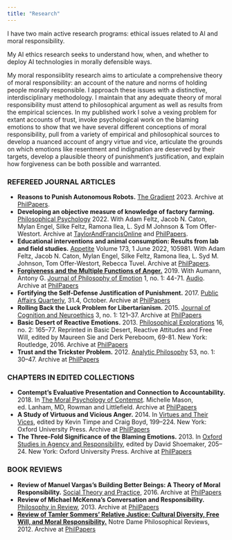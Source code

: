```yaml
---
title: "Research"
---
```


I have two main active research programs: ethical issues related to AI and moral responsibility. 

My AI ethics research seeks to understand how, when, and whether to deploy AI technologies in morally defensible ways. 

My moral responsiiblity research aims to articulate a comprehensive theory of moral responsibility: an account of the nature and norms of holding people morally responsible. I approach these issues with a distinctive, interdisciplinary methodology. I maintain that any adequate theory of moral responsibility must attend to philosophical argument as well as results from the empirical sciences. In my published work I solve a vexing problem for extant accounts of trust, invoke psychological work on the blaming emotions to show that we have several different conceptions of moral responsibility, pull from a variety of empirical and philosophical sources to develop a nuanced account of angry virtue and vice, articulate the grounds on which emotions like resentment and indignation are deserved by their targets, develop a plausible theory of punishment’s justification, and explain how forgiveness can be both possible and warranted.

### REFEREED JOURNAL ARTICLES

* **Reasons to Punish Autonomous Robots.** [The Gradient](https://thegradient.pub/reasons-to-punish-autonomous-robots/){target="_blank"} 2023. Archive at [PhilPapers](https://philpapers.org/rec/COGRTP){target="_blank"}.
* **Developing an objective measure of knowledge of factory farming.** [Philosophical Psychology](https://doi.org/10.1080/09515089.2022.2056436){target="_blank"} 2022. With Adam Feltz, Jacob N. Caton, Mylan Engel, Silke Feltz, Ramona Ilea, L. Syd M Johnson & Tom Offer-Westort. Archive at [TaylorAndFrancisOnline](https://www.tandfonline.com/eprint/HUDMVGSJUPKYUTX7XEDB/full?target=10.1080/09515089.2022.2056436){target="_blank"} and [PhilPapers](https://philpapers.org/rec/FELDAO-2){target="_blank"}.
* **Educational interventions and animal consumption: Results from lab and field studies.** [Appetite](https://www.sciencedirect.com/science/article/abs/pii/S0195666322000721){target="_blank"} Volume 173, 1 June 2022, 105981. With Adam Feltz, Jacob N. Caton, Mylan Engel, Silke Feltz, Ramona Ilea, L. Syd M. Johnson, Tom Offer-Westort, Rebecca Tuvel. Archive at [PhilPapers](https://philpapers.org/rec/FELEIA){target="_blank"}.
* [**Forgiveness and the Multiple Functions of Anger.**](https://drive.google.com/file/d/1I_iLakxNjelo0S-_x8UGhdA_aTLb_3Vx/view?usp=sharing){target="_blank"} 2019. With Aumann, Antony G. [Journal of Philosophy of Emotion](https://www.jpeonline.org/issues/2019-volume-1-no-1-winter){target="_blank"} 1, no. 1: 44-71. [Audio](https://drive.google.com/file/d/1c1uogW3pSawTHOUrkPN8xiOesO513Cg0/view?usp=sharing){target="_blank"}. Archive at [PhilPapers](https://philpapers.org/rec/AUMFAT){target="_blank"}
* **Fortifying the Self-Defense Justification of Punishment.** 2017. [Public Affairs Quarterly](https://scholarlypublishingcollective.org/uip/paq/issue/31/4){target="_blank"}, 31.4, October. Archive at [PhilPapers](https://philpapers.org/rec/ZACFTS-2){target="_blank"}
* **Rolling Back the Luck Problem for Libertarianism.** 2015. [Journal of Cognition and Neuroethics](http://jcn.cognethic.org/jcnv3i1_Cogley.pdf){target="_blank"} 3, no. 1: 121–37. Archive at [PhilPapers](https://philpapers.org/rec/COGRBT){target="_blank"} 
* **Basic Desert of Reactive Emotions.** 2013. [Philosophical Explorations](https://www.tandfonline.com/toc/rpex20/16/2?nav=tocList){target="_blank"} 16, no. 2: 165–77. Reprinted in Basic Desert, Reactive Attitudes and Free Will, edited by Maureen Sie and Derk Pereboom, 69-81. New York: Routledge, 2016. Archive at [PhilPapers](https://philpapers.org/rec/COGBDO){target="_blank"}
* **Trust and the Trickster Problem.** 2012. [Analytic Philosophy](https://onlinelibrary.wiley.com/toc/2153960x/2012/53/1){target="_blank"} 53, no. 1: 30–47. Archive at [PhilPapers](https://philpapers.org/rec/COGTAT){target="_blank"}

### CHAPTERS IN EDITED COLLECTIONS
* **Contempt’s Evaluative Presentation and Connection to Accountability.** 2018. In [The Moral Psychology of Contempt](https://rowman.com/ISBN/9781786604163/The-Moral-Psychology-of-Contempt){target="_blank"}. Michelle Mason, ed. Lanham, MD, Rowman and Littlefield. Archive at [PhilPapers](https://philpapers.org/rec/COGCEP){target="_blank"}
* **A Study of Virtuous and Vicious Anger.** 2014. In [Virtues and Their Vices](https://academic.oup.com/book/2925?login=false){target="_blank"}, edited by Kevin Timpe and Craig Boyd, 199–224. New York: Oxford University Press. Archive at [PhilPapers](https://philpapers.org/rec/COGASO){target="_blank"}
* **The Three-Fold Significance of the Blaming Emotions.** 2013. In [Oxford Studies in Agency and Responsibility](https://global.oup.com/academic/product/oxford-studies-in-agency-and-responsibility-9780199694860?lang=en&cc=us#){target="_blank"}, edited by David Shoemaker, 205–24. New York: Oxford University Press. Archive at [PhilPapers](https://philpapers.org/rec/COGTTS){target="_blank"}

### BOOK REVIEWS
* **Review of Manuel Vargas’s Building Better Beings: A Theory of Moral Responsibility.** [Social Theory and Practice](https://www.pdcnet.org/soctheorpract/content/soctheorpract_2016_0042_0001_0205_0211){target="_blank"}, 2016. Archive at [PhilPapers](https://philpapers.org/rec/COGMVB){target="_blank"}
* **Review of Michael McKenna’s Conversation and Responsibility.** [Philosophy in Review](https://journals.uvic.ca/index.php/pir/article/view/12832){target="_blank"}, 2013. Archive at [PhilPapers](https://philpapers.org/rec/COGMMC){target="_blank"}
* [**Review of Tamler Sommers’ Relative Justice: Cultural Diversity, Free Will, and Moral Responsibility.**](https://ndpr.nd.edu/reviews/relative-justice-cultural-diversity-free-will-and-moral-responsibility/){target="_blank"}
Notre Dame Philosophical Reviews, 2012. Archive at [PhilPapers](https://philpapers.org/rec/COGMMC){target="_blank"}

